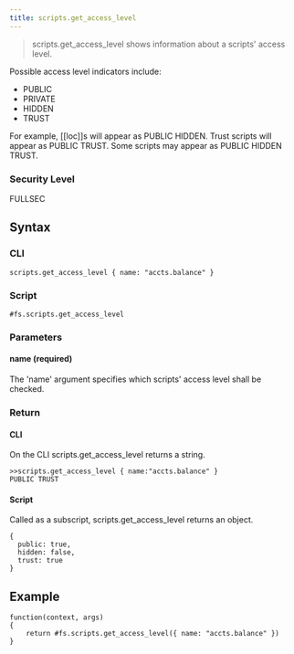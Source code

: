 ```yaml
---
title: scripts.get_access_level
---
```


> scripts.get_access_level shows information about a scripts' access level.

Possible access level indicators include:
- PUBLIC
- PRIVATE
- HIDDEN
- TRUST

For example, [[loc]]s will appear as PUBLIC HIDDEN. Trust scripts will appear as PUBLIC TRUST. Some scripts may appear as PUBLIC HIDDEN TRUST.

### Security Level

FULLSEC

## Syntax

### CLI

```
scripts.get_access_level { name: "accts.balance" }
```

### Script

```
#fs.scripts.get_access_level
```

### Parameters

#### name (required)

The 'name' argument specifies which scripts' access level shall be checked.

### Return

#### CLI

On the CLI scripts.get_access_level returns a string.

```
>>scripts.get_access_level { name:"accts.balance" }
PUBLIC TRUST
```

#### Script

Called as a subscript, scripts.get_access_level returns an object.

```
{
  public: true,
  hidden: false,
  trust: true
}
```

## Example

```
function(context, args)
{
	return #fs.scripts.get_access_level({ name: "accts.balance" })
}
```
